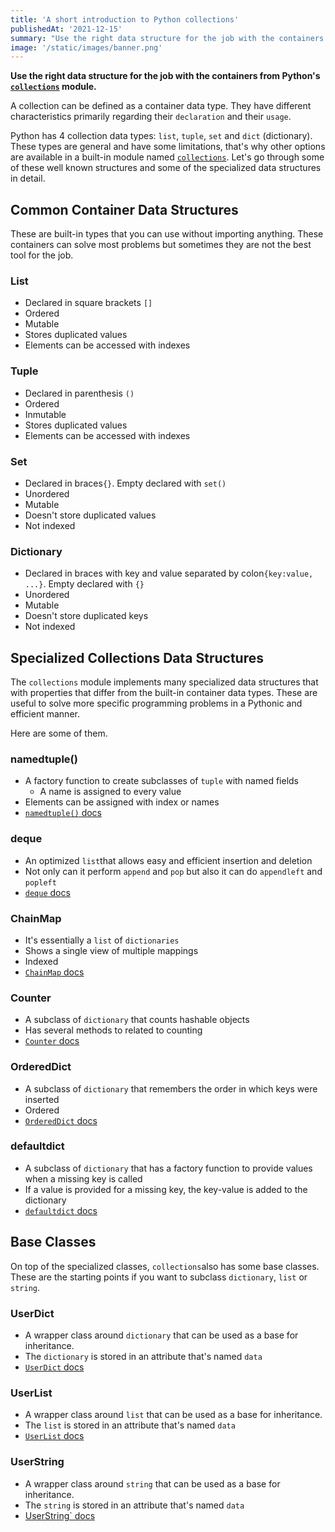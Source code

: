 ```yaml
---
title: 'A short introduction to Python collections'
publishedAt: '2021-12-15'
summary: "Use the right data structure for the job with the containers from Python's collections module."
image: '/static/images/banner.png'
---
```


**Use the right data structure for the job with the containers from Python's [`collections`](https://docs.python.org/3/library/collections.html#module-collections) module.**

A collection can be defined as a container data type. They have different characteristics primarily regarding their `declaration` and their `usage`.

Python has 4 collection data types: `list`, `tuple`, `set` and `dict` (dictionary). These types are general and have some limitations, that's why other options are available in a built-in module named [`collections`](https://docs.python.org/3/library/collections.html#module-collections). Let's go through some of these well known structures and some of the specialized data structures in detail.

## Common Container Data Structures

These are built-in types that you can use without importing anything. These containers can solve most problems but sometimes they are not the best tool for the job.

### List

- Declared in square brackets `[]`
- Ordered
- Mutable
- Stores duplicated values
- Elements can be accessed with indexes

### Tuple

- Declared in parenthesis `()`
- Ordered
- Inmutable
- Stores duplicated values
- Elements can be accessed with indexes

### Set

- Declared in braces`{}`. Empty declared with `set()`
- Unordered
- Mutable
- Doesn't store duplicated values
- Not indexed

### Dictionary

- Declared in braces with key and value separated by colon`{key:value, ...}`. Empty declared with `{}`
- Unordered
- Mutable
- Doesn't store duplicated keys
- Not indexed

## Specialized Collections Data Structures

The `collections` module implements many specialized data structures that with properties that differ from the built-in container data types. These are useful to solve more specific programming problems in a Pythonic and efficient manner. 

Here are some of them. 

### namedtuple()

- A factory function to create subclasses of `tuple` with named fields
    - A name is assigned to every value
- Elements can be assigned with index or names
- [`namedtuple()` docs](https://docs.python.org/3/library/collections.html#collections.namedtuple)

### deque

- An optimized `list`that allows easy and efficient insertion and deletion
- Not only  can it perform `append` and `pop` but also it can do `appendleft` and `popleft`
- [`deque` docs](https://docs.python.org/3/library/collections.html#collections.deque)

### ChainMap

- It's essentially a `list` of `dictionaries`
- Shows a single view of multiple mappings
- Indexed
- [`ChainMap` docs](https://docs.python.org/3/library/collections.html#collections.ChainMap)

### Counter

- A subclass of `dictionary` that counts hashable objects
- Has several methods to related to counting
- [`Counter` docs](https://docs.python.org/3/library/collections.html#collections.Counter)

### OrderedDict

- A subclass of `dictionary` that remembers the order in which keys were inserted
- Ordered
- [`OrderedDict` docs](https://docs.python.org/3/library/collections.html#collections.OrderedDict)

### defaultdict

- A subclass of `dictionary` that has a factory function to provide values when a missing key is called
- If a value is provided for a missing key, the key-value is added to the dictionary
- [`defaultdict` docs](https://docs.python.org/3/library/collections.html#collections.defaultdict)

## Base Classes

On top of the specialized classes, `collections`also has some base classes. These are the starting points if you want to subclass `dictionary`, `list` or `string`.

### UserDict

- A wrapper class around `dictionary` that can be used as a base for inheritance.
- The `dictionary` is stored in an attribute that's named `data`
- [`UserDict` docs](https://docs.python.org/3/library/collections.html#collections.UserDict)

### UserList

- A wrapper class around `list` that can be used as a base for inheritance.
- The `list` is stored in an attribute that's named `data`
- [`UserList` docs](https://docs.python.org/3/library/collections.html#collections.UserList)

### UserString

- A wrapper class around `string` that can be used as a base for inheritance.
- The `string` is stored in an attribute that's named `data`
- [ UserString` docs](https://docs.python.org/3/library/collections.html#userstring-objects)
